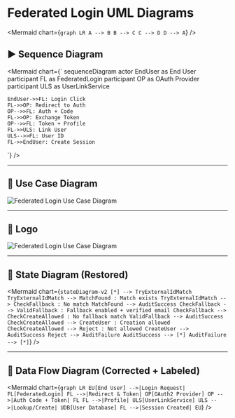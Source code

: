 
# Federated Login UML Diagrams

<Mermaid chart={`
  graph LR
    A --> B
    B --> C
    C --> D
    D --> A
`} />

## ▶️ Sequence Diagram

<Mermaid chart={`
sequenceDiagram
    actor EndUser as End User
    participant FL as FederatedLogin
    participant OP as OAuth Provider
    participant ULS as UserLinkService

    EndUser->>FL: Login Click
    FL->>OP: Redirect to Auth
    OP-->>FL: Auth + Code
    FL->>OP: Exchange Token
    OP-->>FL: Token + Profile
    FL->>ULS: Link User
    ULS-->>FL: User ID
    FL->>EndUser: Create Session
`} />

---

## 🧩 Use Case Diagram 
<img src="/ViviComm-Lite-Atlas/img/diagrams/key-components/federated-login/FederatedLogin_UseCaseDiagram_UML_Complete_Final.svg" alt="Federated Login Use Case Diagram" />

---

## 🧩 Logo 
<img src="/ViviComm-Lite-Atlas/img/logo.svg" alt="Federated Login Use Case Diagram" />

---

## 🔄 State Diagram (Restored)

<Mermaid chart={`
stateDiagram-v2
    [*] --> TryExternalIdMatch
    TryExternalIdMatch --> MatchFound : Match exists
    TryExternalIdMatch --> CheckFallback : No match
    MatchFound --> AuditSuccess
    CheckFallback --> ValidFallback : Fallback enabled + verified email
    CheckFallback --> CheckCreateAllowed : No fallback match
    ValidFallback --> AuditSuccess
    CheckCreateAllowed --> CreateUser : Creation allowed
    CheckCreateAllowed --> Reject : Not allowed
    CreateUser --> AuditSuccess
    Reject --> AuditFailure
    AuditSuccess --> [*]
    AuditFailure --> [*]
`} />

---

## 📡 Data Flow Diagram (Corrected + Labeled)

<Mermaid chart={`
graph LR
    EU[End User] -->|Login Request| FL[FederatedLogin]
    FL -->|Redirect & Token| OP[OAuth2 Provider]
    OP -->|Auth Code + Token| FL
    FL -->|Profile| ULS[UserLinkService]
    ULS -->|Lookup/Create| UDB[User Database]
    FL -->|Session Created| EU
`} />

